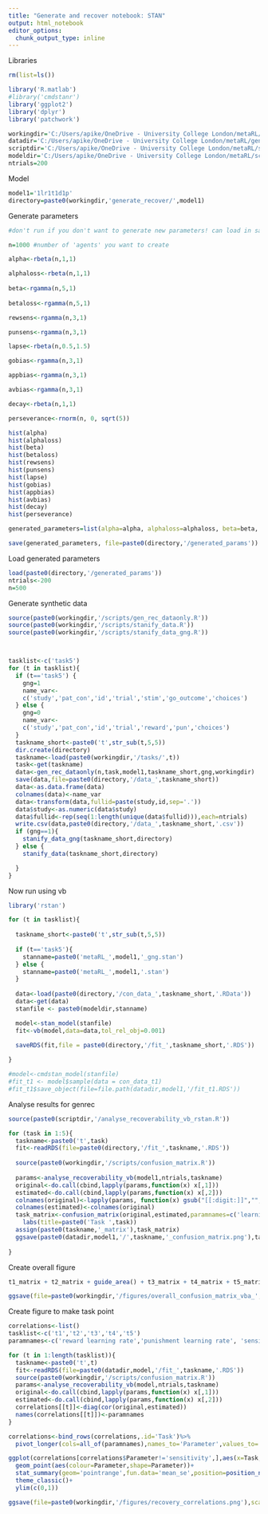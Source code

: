 ```yaml
---
title: "Generate and recover notebook: STAN"
output: html_notebook
editor_options: 
  chunk_output_type: inline
---
```


Libraries
```r
rm(list=ls())

library('R.matlab')
#library('cmdstanr')
library('ggplot2')
library('dplyr')
library('patchwork')

workingdir='C:/Users/apike/OneDrive - University College London/metaRL/'
datadir='C:/Users/apike/OneDrive - University College London/metaRL/generate_recover/'
scriptdir='C:/Users/apike/OneDrive - University College London/metaRL/scripts/'
modeldir='C:/Users/apike/OneDrive - University College London/metaRL/scripts/models/'
ntrials=200
```

Model

```r
model1='1lr1t1d1p'
directory=paste0(workingdir,'generate_recover/',model1)
```



Generate parameters

```r
#don't run if you don't want to generate new parameters! can load in saved ones later if that's preferred.

n=1000 #number of 'agents' you want to create

alpha<-rbeta(n,1,1)

alphaloss<-rbeta(n,1,1)
  
beta<-rgamma(n,5,1)
  
betaloss<-rgamma(n,5,1)

rewsens<-rgamma(n,3,1)

punsens<-rgamma(n,3,1)

lapse<-rbeta(n,0.5,1.5)

gobias<-rgamma(n,3,1)

appbias<-rgamma(n,3,1)

avbias<-rgamma(n,3,1)

decay<-rbeta(n,1,1)

perseverance<-rnorm(n, 0, sqrt(5))

hist(alpha)
hist(alphaloss)
hist(beta)
hist(betaloss)
hist(rewsens)
hist(punsens)
hist(lapse)
hist(gobias)
hist(appbias)
hist(avbias)
hist(decay)
hist(perseverance)

generated_parameters=list(alpha=alpha, alphaloss=alphaloss, beta=beta, betaloss=betaloss, rewsens=rewsens, punsens=punsens, lapse=lapse, gobias=gobias, appbias=appbias, avbias=avbias, decay=decay, perseverance=perseverance)

save(generated_parameters, file=paste0(directory,'/generated_params'))
```

Load generated parameters
```r
load(paste0(directory,'/generated_params'))
ntrials<-200
n=500
```

Generate synthetic data 
```r
source(paste0(workingdir,'/scripts/gen_rec_dataonly.R'))
source(paste0(workingdir,'/scripts/stanify_data.R'))
source(paste0(workingdir,'/scripts/stanify_data_gng.R'))



tasklist<-c('task5')
for (t in tasklist){
  if (t=='task5') {
    gng=1
    name_var<-
    c('study','pat_con','id','trial','stim','go_outcome','choices')
  } else {
    gng=0
    name_var<-
    c('study','pat_con','id','trial','reward','pun','choices')
  }
  taskname_short<-paste0('t',str_sub(t,5,5))
  dir.create(directory)
  taskname<-load(paste0(workingdir,'/tasks/',t))
  task<-get(taskname)
  data<-gen_rec_dataonly(n,task,model1,taskname_short,gng,workingdir)
  save(data,file=paste0(directory,'/data_',taskname_short))
  data<-as.data.frame(data)
  colnames(data)<-name_var
  data<-transform(data,fullid=paste(study,id,sep='.'))
  data$study<-as.numeric(data$study)
  data$fullid<-rep(seq(1:length(unique(data$fullid))),each=ntrials)
  write.csv(data,paste0(directory,'/data_',taskname_short,'.csv'))
  if (gng==1){
    stanify_data_gng(taskname_short,directory)
  } else {
    stanify_data(taskname_short,directory)

  }
}
```

Now run using vb
```r
library('rstan')

for (t in tasklist){
  
  taskname_short<-paste0('t',str_sub(t,5,5))
  
  if (t=='task5'){
    stanname=paste0('metaRL_',model1,'_gng.stan')
  } else {
    stanname=paste0('metaRL_',model1,'.stan')
  }
  
  data<-load(paste0(directory,'/con_data_',taskname_short,'.RData'))
  data<-get(data)
  stanfile <- paste0(modeldir,stanname)

  model<-stan_model(stanfile)
  fit<-vb(model,data=data,tol_rel_obj=0.001)

  saveRDS(fit,file = paste0(directory,'/fit_',taskname_short,'.RDS'))
  
}

#model<-cmdstan_model(stanfile)
#fit_t1 <- model$sample(data = con_data_t1)
#fit_t1$save_object(file=file.path(datadir,model1,'/fit_t1.RDS'))
```

Analyse results for genrec
```r
source(paste0(scriptdir,'/analyse_recoverability_vb_rstan.R'))

for (task in 1:5){
  taskname<-paste0('t',task)
  fit<-readRDS(file=paste0(directory,'/fit_',taskname,'.RDS'))
  
  source(paste0(workingdir,'/scripts/confusion_matrix.R'))
  
  params<-analyse_recoverability_vb(model1,ntrials,taskname)
  original<-do.call(cbind,lapply(params,function(x) x[,1]))
  estimated<-do.call(cbind,lapply(params,function(x) x[,2]))
  colnames(original)<-lapply(params, function(x) gsub("[[:digit:]]","",rownames(x)[1])) #gets column names
  colnames(estimated)<-colnames(original)
  task_matrix<-confusion_matrix(original,estimated,paramnames=c('learning rate','inverse temperature', 'decay','perseverance'))+
    labs(title=paste0('Task ',task))
  assign(paste0(taskname,'_matrix'),task_matrix)
  ggsave(paste0(datadir,model1,'/',taskname,'_confusion_matrix.png'),task_matrix)
  
}


```

Create overall figure


```r

t1_matrix + t2_matrix + guide_area() + t3_matrix + t4_matrix + t5_matrix + plot_layout(guides='collect',ncol=3) + plot_annotation(tag_levels='A') & theme(legend.position='right')

ggsave(file=paste0(workingdir,'/figures/overall_confusion_matrix_vba_',model1,'.png'),scale=1.5,width=10,height=7)
```
Create figure to make task point

```r
correlations<-list()
tasklist<-c('t1','t2','t3','t4','t5')
paramnames<-c('reward learning rate','punishment learning rate', 'sensitivity')

for (t in 1:length(tasklist)){
  taskname<-paste0('t',t)
  fit<-readRDS(file=paste0(datadir,model,'/fit_',taskname,'.RDS'))
  source(paste0(workingdir,'/scripts/confusion_matrix.R'))
  params<-analyse_recoverability_vb(model,ntrials,taskname)
  original<-do.call(cbind,lapply(params,function(x) x[,1]))
  estimated<-do.call(cbind,lapply(params,function(x) x[,2]))
  correlations[[t]]<-diag(cor(original,estimated))
  names(correlations[[t]])<-paramnames
}

correlations<-bind_rows(correlations,.id='Task')%>%
  pivot_longer(cols=all_of(paramnames),names_to='Parameter',values_to='Recovery')

ggplot(correlations[correlations$Parameter!='sensitivity',],aes(x=Task,y=Recovery))+
  geom_point(aes(colour=Parameter,shape=Parameter))+
  stat_summary(geom='pointrange',fun.data='mean_se',position=position_nudge(x=0.2))+
  theme_classic()+
  ylim(c(0,1))

ggsave(file=paste0(workingdir,'/figures/recovery_correlations.png'),scale=0.9,width=10,height=7)

```

